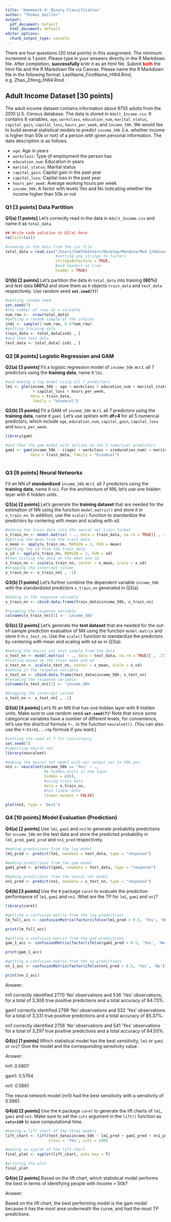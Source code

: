 ```yaml
---
title: 'Homework 4: Binary Classification'
author: "Thomas Zwiller"
output:
  pdf_document: default
  html_document: default
editor_options:
  chunk_output_type: console
---
```


There are four questions (30 total points) in this assignment. The minimum increment is 1 point. Please type in your answers directly in the R Markdown file. After completion, **successfully** knitr it as an html file. Submit <span style="color:red">**both**</span> the html file and the R Markdown file via Canvas. Please name the R Markdown file in the following format: LastName_FirstName_HW4.Rmd, e.g. Zhao_Zifeng_HW4.Rmd.


## Adult Income Dataset [30 points]
The adult income dataset contains information about 9755 adults from the 2010 U.S. Census database. The data is stored in `Adult_Income.csv`. It contains 8 variables, `age`, `workclass`, `education_num`, `marital_status`, `capital_gain`, `capital_loss`, `hours_per_week`, and `income_50k`. We would like to build several statistical models to predict `income_50k` (i.e. whether income is higher than 50k or not) of a person with given personal information. The data description is as follows.

+ `age`: Age in years
+ `workclass`: Type of employment the person has
+ `education_num`: Education in years
+ `marital_status`: Marital status
+ `capital_gain`: Capital gain in the past year
+ `capital_loss`: Capital loss in the past year
+ `hours_per_week`: Average working hours per week
+ `income_50k`: A factor with levels Yes and No indicating whether the income higher than 50k or not


###  **Q1 [3 points]** Data Partition
**Q1(a) [1 points]**
Let's correctly read in the data in `Adult_Income.csv` and name it as `total_data`. 
```r
## Write code solution to Q1(a) here
rm(list=ls())

#reading in the data from the csv file
total_data = read.csv("/Users/TomTheIntern/Desktop/Mendoza/Mod 2/Advanced Stats/Homework 4/Adult_Income.csv", 
                      #setting any strings to factors
                      stringsAsFactors = TRUE,
                      #and headers as true
                      header = TRUE)

```


**Q1(b) [2 points]**
Let's partition the data in `total_data` into training **(60%)** and test data **(40%)** and store them as `R` objects `train_data` and `test_data` respectively. Use random seed **`set.seed(7)`**!
```r
#setting random seed
set.seed(7)
#the number of rows as a variable
num_row <-  nrow(total_data)
#getting a random sample of the indices 
indi <- sample(1:num_row, 0.6*num_row)
#getting training data
train_data <- total_data[indi , ]
#and then test data
test_data <- total_data[-indi , ]

```


### **Q2 [8 points]** Logistic Regression and GAM
**Q2(a) [3 points]**
Fit a logistic regression model of `income_50k` w.r.t. all 7 predictors using the **training data**, name it `lm1`.
```r

#and making a log model using all 7 predictors 
lm1 <- glm(income_50k ~ age + workclass + education_num + marital_status + capital_gain 
            + capital_loss + hours_per_week, 
           data = train_data, 
            family = "binomial")

```


**Q2(b) [5 points]**
Fit a GAM of `income_50k` w.r.t. all 7 predictors using the **training data**, name it `gam1`. Let's use splines with **df=4** for all 5 numerical predictors, which include `age`, `education_num`, `capital_gain`, `capital_loss` and `hours_per_week`.
```r
library(gam)

#and then the gam model with splines on the 5 numerical predictors 
gam1 <- gam(income_50k ~ s(age) + workclass + s(education_num) + marital_status +                  s(capital_gain) + s(capital_loss) + s(hours_per_week), 
           data = train_data, family = "binomial")
  
```


### **Q3 [9 points]** Neural Networks
Fit an NN of **standardized** `income_50k` w.r.t. all 7 predictors using the **training data**, name it `nn1`. For the architecture of NN, let's use one hidden layer with 6 hidden units.

**Q3(a) [2 points]**
Let's generate the **training dataset** that are needed for the estimation of NN using the function `model.matrix()` and store it in `x_train_nn`. In addition, use the `scale()` function to standardize the predictors by centering with mean and scaling with sd.
```r

#making the train data into the neural net train format
x_train_nn <- model.matrix( ~ ., data = train_data, na.rm = TRUE)[ , -17]
#getting the mean from the train data
x_mean <- apply(x_train_nn, MARGIN = 2, FUN = mean)
#getting the sd from the train data
x_sd <- apply(x_train_nn, MARGIN = 2, FUN = sd)
#then scaling the data on the mean and sd
x_train_nn <- scale(x_train_nn, center = x_mean, scale = x_sd)
#dropping the intercept column
x_train_nn <- x_train_nn[ , -1]

```


**Q3(b) [1 points]**
Let's further combine the dependent variable `income_50k` with the standardized predictors `x_train_nn` generated in Q3(a).
```r

#adding in the response variable
x_train_nn <- cbind.data.frame(train_data$income_50k, x_train_nn)

#renaming the response variable
colnames(x_train_nn)[1] <- 'income_50k'

```


**Q3(c) [2 points]**
Let's generate the **test dataset** that are needed for the out-of-sample prediction evaluation of NN using the function `model.matrix` and store it in `x_test_nn`. Use the `scale()` function to standardize the predictors by centering with mean and scaling with sd as in Q3(a).
```r
#making the neural net test sample from the data
x_test_nn <- model.matrix( ~ ., data = test_data, na.rm = TRUE)[ , -17]
#scaling based on the train mean and sd
x_test_nn <- scale(x_test_nn, center = x_mean, scale = x_sd)
#adding in the response variable
x_test_nn <- cbind.data.frame(test_data$income_50k, x_test_nn)
#renaming the response variable
colnames(x_test_nn)[1] <- 'income_50k'

#dropping the intercept column
x_test_nn <- x_test_nn[ , -2]

```


**Q3(d) [4 points]**
Let's fit an NN that has one hidden layer with 6 hidden units. Make sure to use random seed **`set.seed(7)`**! Note that since some categorical variables have a number of different levels, for convenience, let's use the shortcut formula `Y~.` in the function `neuralnet()`. (You can also use the `Y~X1+X2...+Xp` formula if you want.)
```r
#setting the seed at 7 for consistency
set.seed(7)
#importing neural net
library(neuralnet)

#making the neural net model with our output set to 50k yes.
nn1 <- neuralnet(income_50k == 'Yes' ~ ., 
                 #6 hidden units in one layer
                 hidden = c(6), 
                 #using train data
                 data = x_train_nn, 
                 #non-linear data
                 linear.output = FALSE)

plot(nn1, type = 'best')

```


### **Q4 [10 points]** Model Evaluation (Prediction)
**Q4(a) [2 points]**
Use `lm1`, `gam1` and `nn1` to generate probability predictions for `income_50k` on the test data and store the predicted probability in `lm1_pred`, `gam1_pred` and `nn1_pred` respectively.
```r

#making predictions from the log model
lm1_pred <- predict(lm1, newdata = test_data, type = "response")

#making predictions from the gam model
gam1_pred <- predict(gam1, newdata = test_data, type = "response")

#making predictions from the neural net model
nn1_pred <- predict(nn1, newdata = x_test_nn, type = "response")

```


**Q4(b) [3 points]**
Use the `R` package `caret` to evaluate the prediction performance of `lm1`, `gam1` and `nn1`. What are the TP for `lm1`, `gam1` and `nn1`?
```r
library(caret)

#getting a confusion matrix from the log predictions
lm_full_acc <- confusionMatrix(factor(ifelse(lm1_pred > 0.5, 'Yes', 'No')), test_data$income_50k, positive = 'Yes')

print(lm_full_acc)

#getting a confusion matrix from the gam predictions
gam_1_acc <- confusionMatrix(factor(ifelse(gam1_pred > 0.5, 'Yes', 'No')), test_data$income_50k, positive = 'Yes')

print(gam_1_acc)

#getting a confusion matrix from the nn predictions 
nn_1_acc <- confusionMatrix(factor(ifelse(nn1_pred > 0.5, 'Yes', 'No')), x_test_nn$income_50k, positive = 'Yes')

print(nn_1_acc)

```

Answer: 

lm1 correctly identified 2770 'No' observations and 536 'Yes' observations, for a total of 3,306 true positive predictions and a total accuracy of 84.73%. 

gam1 correctly identified 2799 'No' observations and 532 'Yes' observations for a total of 3,331 true positive predictions and a total accuracy of 85.37%.

nn1 correctly identified 2756 'No' observations and 541 'Yes' observations for a total of 3,297 true positive predictions and a total accuracy of 84.50%.


**Q4(c) [1 points]**
Which statistical model has the best sensitivity, `lm1` or `gam1` or `nn1`? Give the model and the corresponding sensitivity value.

Answer: 

lm1: 0.5807

gam1: 0.5764

nn1: 0.5861

The neural network model (nn1) had the best sensitivity with a sensitivity of 0.5861.


**Q4(d) [2 points]**
Use the `R` package `caret` to generate the lift charts of `lm1`, `gam1` and `nn1`. Make sure to set the `cuts` argument in the `lift()` function as **`cuts=100`** to save computational time.
```r

#making a lift chart of the three models
lift_chart <- lift(test_data$income_50k ~ lm1_pred + gam1_pred + nn1_pred, 
                   class = 'Yes', cuts = 100)

#making an xyplot of the lift chart
final_plot <- xyplot(lift_chart, auto.key = T)

#printing the plot
final_plot

```


**Q4(e) [2 points]**
Based on the lift chart, which statistical model performs the best in terms of identifying people with income > 50k?

Answer: 

Based on the lift chart, the best performing model is the gam model because it has the most area underneath the curve, and had the most TP predictions.



<br>
<br>
<br>
<br>
<br>
<br>
<br>

